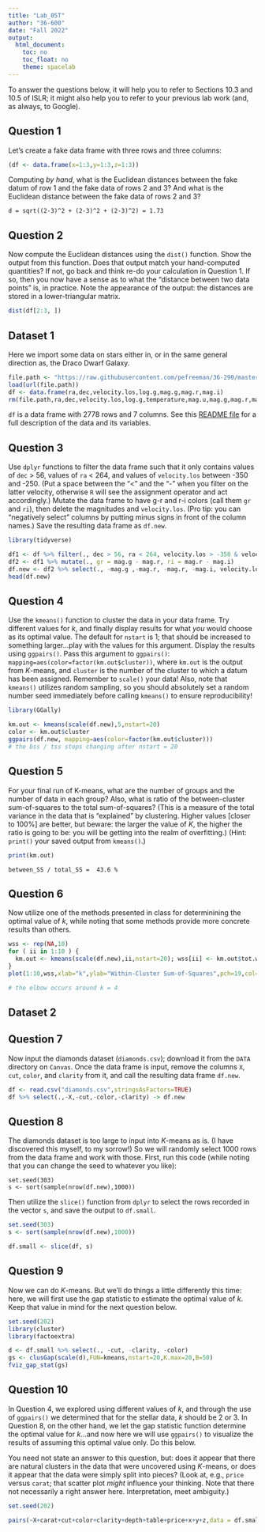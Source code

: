 ---
title: "Lab_05T"
author: "36-600"
date: "Fall 2022"
output: 
  html_document:
    toc: no
    toc_float: no
    theme: spacelab
---

To answer the questions below, it will help you to refer to Sections 10.3 and 10.5 of ISLR; it might also help you to refer to your previous lab work (and, as always, to Google). 

## Question 1

Let's create a fake data frame with three rows and three columns:
```{r}
(df <- data.frame(x=1:3,y=1:3,z=1:3))
```
Computing *by hand*, what is the Euclidean distances between the fake datum of row 1 and the fake data of rows 2 and 3? And what is the Euclidean distance between the fake data of rows 2 and 3?
```
d = sqrt((2-3)^2 + (2-3)^2 + (2-3)^2) = 1.73
```

## Question 2

Now compute the Euclidean distances using the `dist()` function. Show the output from this function. Does that output match your hand-computed quantities? If not, go back and think re-do your calculation in Question 1. If so, then you now have a sense as to what the "distance between two data points" is, in practice. Note the appearance of the output: the distances are stored in a lower-triangular matrix.
```{r}
dist(df[2:3, ])
```

## Dataset 1

Here we import some data on stars either in, or in the same general direction as, the Draco Dwarf Galaxy.
```{r}
file.path <- "https://raw.githubusercontent.com/pefreeman/36-290/master/EXAMPLE_DATASETS/DRACO/draco_photometry.Rdata"
load(url(file.path))
df <- data.frame(ra,dec,velocity.los,log.g,mag.g,mag.r,mag.i)
rm(file.path,ra,dec,velocity.los,log.g,temperature,mag.u,mag.g,mag.r,mag.i,mag.z,metallicity,signal.noise)
```

`df` is a data frame with 2778 rows and 7 columns. See this [README file](https://github.com/pefreeman/36-290/tree/master/EXAMPLE_DATASETS/DRACO) for a full description of the data and its variables.

## Question 3

Use `dplyr` functions to filter the data frame such that it only contains values of `dec` &gt; 56, values of `ra` &lt; 264, and values of `velocity.los` between -350 and -250. (Put a space between the "<" and the "-" when you filter on the latter velocity, otherwise `R` will see the assignment operator and act accordingly.) Mutate the data frame to have g-r and r-i colors (call them `gr` and `ri`), then delete the magnitudes and `velocity.los`. (Pro tip: you can "negatively select" columns by putting minus signs in front of the column names.) Save the resulting data frame as `df.new`.
```{r}
library(tidyverse)

df1 <- df %>% filter(., dec > 56, ra < 264, velocity.los > -350 & velocity.los < -250)
df2 <- df1 %>% mutate(., gr = mag.g - mag.r, ri = mag.r - mag.i)
df.new <- df2 %>% select(., -mag.g ,-mag.r, -mag.r, -mag.i, velocity.los)
head(df.new)
```

## Question 4

Use the `kmeans()` function to cluster the data in your data frame. Try different values for $k$, and finally display results for what *you* would choose as its optimal value. The default for `nstart` is 1; that should be increased to something larger...play with the values for this argument. Display the results using `ggpairs()`. Pass this argument to `ggpairs()`: `mapping=aes(color=factor(km.out$cluster))`, where `km.out` is the output from $K$-means, and `cluster` is the number of the cluster to which a datum has been assigned. Remember to `scale()` your data! Also, note that `kmeans()` utilizes random sampling, so you should absolutely set a random number seed immediately before calling `kmeans()` to ensure reproducibility!
```{r}
library(GGally)

km.out <- kmeans(scale(df.new),5,nstart=20)
color <- km.out$cluster
ggpairs(df.new, mapping=aes(color=factor(km.out$cluster)))
# the bss / tss stops changing after nstart = 20
```

## Question 5

For your final run of K-means, what are the number of groups and the number of data in each group? Also, what is ratio of the between-cluster sum-of-squares to the total sum-of-squares? (This is a measure of the total variance in the data that is "explained" by clustering. Higher values [closer to 100%] are better, but beware: the larger the value of $K$, the higher the ratio is going to be: you will be getting into the realm of overfitting.) (Hint: `print()` your saved output from `kmeans()`.)

```{r}
print(km.out)
```
```
between_SS / total_SS =  43.6 %
```

## Question 6

Now utilize one of the methods presented in class for determinining the optimal value of $k$, while noting that some methods provide more concrete results than others.
```{r}
wss <- rep(NA,10)
for ( ii in 1:10 ) { 
  km.out <- kmeans(scale(df.new),ii,nstart=20); wss[ii] <- km.out$tot.withinss;
}
plot(1:10,wss,xlab="k",ylab="Within-Cluster Sum-of-Squares",pch=19,col="blue",typ="b")

# the elbow occurs around k = 4
```

## Dataset 2

## Question 7

Now input the diamonds dataset (`diamonds.csv`); download it from the `DATA` directory on `Canvas`. Once the data frame is input, remove the columns `X`, `cut`, `color`, and `clarity` from it, and call the resulting data frame `df.new`.

```{r}
df <- read.csv("diamonds.csv",stringsAsFactors=TRUE)
df %>% select(.,-X,-cut,-color,-clarity) -> df.new
```

## Question 8

The diamonds dataset is too large to input into $K$-means as is. (I have discovered this myself, to my sorrow!) So we will randomly select 1000 rows from the data frame and work with those. First, run this code (while noting that you can change the seed to whatever you like):
```
set.seed(303)
s <- sort(sample(nrow(df.new),1000))
```
Then utilize the `slice()` function from `dplyr` to select the rows recorded in the vector `s`, and save the output to `df.small`.

```{r}
set.seed(303)
s <- sort(sample(nrow(df.new),1000))

df.small <- slice(df, s)
```

## Question 9

Now we can do $K$-means. But we'll do things a little differently this time: here, we will first use the gap statistic to estimate the optimal value of $k$. Keep that value in mind for the next question below.
```{r}
set.seed(202)
library(cluster)
library(factoextra)

d <- df.small %>% select(., -cut, -clarity, -color)
gs <- clusGap(scale(d),FUN=kmeans,nstart=20,K.max=20,B=50)
fviz_gap_stat(gs)
```

## Question 10

In Question 4, we explored using different values of $k$, and through the use of `ggpairs()` we determined that for the stellar data, $k$ should be 2 or 3. In Question 8, on the other hand, we let the gap statistic function determine the optimal value for $k$...and now here we will use `ggpairs()` to visualize the results of assuming this optimal value only. Do this below.

You need not state an answer to this question, but: does it appear that there are natural clusters in the data that were uncovered using $K$-means, or does it appear that the data were simply split into pieces? (Look at, e.g., `price` versus `carat`; that scatter plot *might* influence your thinking. Note that there not necessarily a right answer here. Interpretation, meet ambiguity.)
```{r}
set.seed(202)

pairs(~X+carat+cut+color+clarity+depth+table+price+x+y+z,data = df.small, main = "Scatterplot Matrix")
```
